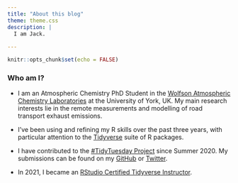 ```yaml
---
title: "About this blog"
theme: theme.css 
description: |
  I am Jack.
   
---
```


```r
knitr::opts_chunk$set(echo = FALSE)
```

### Who am I?

- I am an Atmospheric Chemistry PhD Student in the [Wolfson Atmospheric Chemistry Laboratories](https://www.york.ac.uk/chemistry/research/wacl/) at the University of York, UK. My main research interests lie in the remote measurements and modelling of road transport exhaust emissions.

- I've been using and refining my R skills over the past three years, with particular attention to the [Tidyverse](https://www.tidyverse.org/) suite of R packages.

- I have contributed to the [#TidyTuesday Project](https://github.com/rfordatascience/tidytuesday/blob/master/README.md) since Summer 2020. My submissions can be found on my [GitHub](https://github.com/jack-davison) or [Twitter](https://twitter.com/JDavison_).

- In 2021, I became an [RStudio Certified Tidyverse Instructor](https://education.rstudio.com/trainers/).